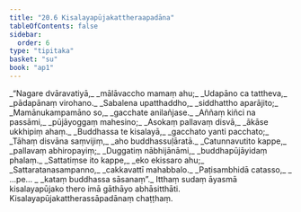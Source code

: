 ```yaml
---
title: "20.6 Kisalayapūjakattheraapadāna"
tableOfContents: false
sidebar:
  order: 6
type: "tipitaka"
basket: "su"
book: "ap1"
---
```



<DynamicBreadcrumb />

<Division number="28" book="ap1" bookNo="20" page="223">

<Paragraph number="2703" type="verses" book="ap1">
_“Nagare dvāravatiyā,_  
_mālāvaccho mamaṃ ahu;_  
_Udapāno ca tattheva,_  
_pādapānaṃ virohano._  

</Paragraph>

</Division>
<Division number="29" book="ap1" bookNo="20" page="223">

<Paragraph number="2704" type="verses" book="ap1">
_Sabalena upatthaddho,_  
_siddhattho aparājito;_  
_Mamānukampamāno so,_  
_gacchate anilañjase._  

</Paragraph>

</Division>
<Division number="30" book="ap1" bookNo="20" page="223">

<Paragraph number="2705" type="verses" book="ap1">
_Aññaṃ kiñci na passāmi,_  
_pūjāyoggaṃ mahesino;_  
_Asokaṃ pallavaṃ disvā,_  
_ākāse ukkhipiṃ ahaṃ._  

</Paragraph>

</Division>
<Division number="31" book="ap1" bookNo="20" page="223">

<Paragraph number="2706" type="verses" book="ap1">
_Buddhassa te kisalayā,_  
_gacchato yanti pacchato;_  
_Tāhaṃ disvāna saṃvijiṃ,_  
_aho buddhassuḷāratā._  

</Paragraph>

</Division>
<Division number="32" book="ap1" bookNo="20" page="223">

<Paragraph number="2707" type="verses" book="ap1">
_Catunnavutito kappe,_  
_pallavaṃ abhiropayiṃ;_  
_Duggatiṃ nābhijānāmi,_  
_buddhapūjāyidaṃ phalaṃ._  

</Paragraph>

</Division>
<Division number="33" book="ap1" bookNo="20" page="223">

<Paragraph number="2708" type="verses" book="ap1">
_Sattatiṃse ito kappe,_  
_eko ekissaro ahu;_  
_Sattaratanasampanno,_  
_cakkavattī mahabbalo._  

</Paragraph>

</Division>
<Division number="34" book="ap1" bookNo="20" page="223">

<Paragraph number="2709" type="verses" book="ap1">
_Paṭisambhidā catasso,_  
_ …pe… _  
_kataṃ buddhassa sāsanaṃ”._  

</Paragraph>

<Paragraph number="2710" book="ap1">
Itthaṃ sudaṃ āyasmā kisalayapūjako thero imā gāthāyo abhāsitthāti.

</Paragraph>
</Division>

<Paragraph number="2711" type="center" book="ap1">
Kisalayapūjakattherassāpadānaṃ chaṭṭhaṃ.
</Paragraph>